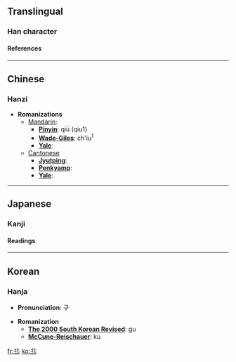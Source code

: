 {{see|丘}}<!-- may be replaced by zh-forms -->

==Translingual==
===Han character===
{{Han char|rad=一|as=05|sn=6|so=|four=|canj=中心一 (LPM)|cmean=hill; elder; empty; a name}}
====References====
{{Han ref|kx=0078.100|dkj=00045|hdz=10017.110|uh=4E20|ud=20000}}

----
==Chinese==
===Hanzi===


* '''Romanizations'''
** [[Mandarin]]:
*** '''[[Pinyin]]''': qiū (qiu1)
*** '''[[Wade-Giles]]''': ch'iu<sup>1</sup>
*** '''[[Yale]]''': 
**[[Cantonese]]
***'''[[Jyutping]]''':
***'''[[Penkyamp]]''': 
***'''[[Yale]]''': 


----
==Japanese==
===Kanji===


{{ja-kanji|grade=|rs=一05|simple=}}
====Readings====
{{ja-readings|on=[[きゅう]] (kyū)|kun=[[おか]] (oka)}}


----
==Korean==
===Hanja===

* '''Pronunciation''': 구

* '''Romanization'''
** '''[[The 2000 South Korean Revised Romanization|The 2000 South Korean Revised]]''': gu
** '''[[McCune-Reischauer]]''': ku


[[fr:丠]]
[[ko:丠]]